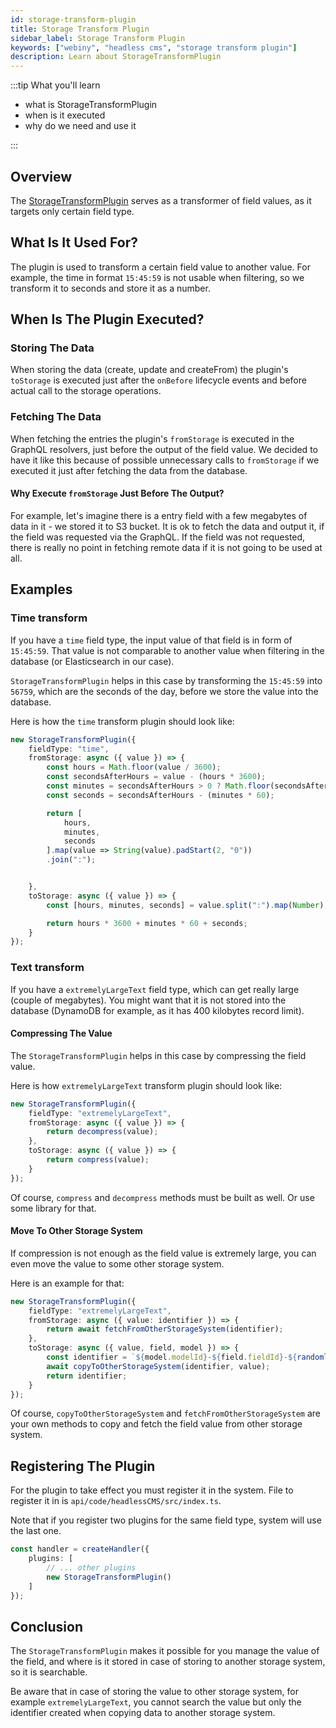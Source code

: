 ```yaml
---
id: storage-transform-plugin
title: Storage Transform Plugin
sidebar_label: Storage Transform Plugin
keywords: ["webiny", "headless cms", "storage transform plugin"]
description: Learn about StorageTransformPlugin
---
```


:::tip What you'll learn

- what is StorageTransformPlugin
- when is it executed
- why do we need and use it

:::


## Overview

The [StorageTransformPlugin](https://github.com/webiny/webiny-js/blob/next/packages/api-headless-cms/src/content/plugins/storage/StorageTransformPlugin.ts) serves as a transformer of field values, as it targets only certain field type.

## What Is It Used For?

The plugin is used to transform a certain field value to another value.
For example, the time in format `15:45:59` is not usable when filtering, so we transform it to seconds and store it as a number.

## When Is The Plugin Executed?

### Storing The Data
When storing the data (create, update and createFrom) the plugin's `toStorage` is executed just after the `onBefore` lifecycle events and before actual call to the storage operations.

### Fetching The Data
When fetching the entries the plugin's `fromStorage` is executed in the GraphQL resolvers, just before the output of the field value. We decided to have it like this because of possible unnecessary calls to `fromStorage` if we executed it just after fetching the data from the database.

#### Why Execute `fromStorage` Just Before The Output?
For example, let's imagine there is a entry field with a few megabytes of data in it - we stored it to S3 bucket.
It is ok to fetch the data and output it, if the field was requested via the GraphQL.
If the field was not requested, there is really no point in fetching remote data if it is not going to be used at all.


## Examples

### Time transform

If you have a `time` field type, the input value of that field is in form of `15:45:59`. That value is not comparable to another value when filtering in the database (or Elasticsearch in our case).

`StorageTransformPlugin` helps in this case by transforming the `15:45:59` into `56759`, which are the seconds of the day, before we store the value into the database.

Here is how the `time` transform plugin should look like:

```typescript
new StorageTransformPlugin({
    fieldType: "time",
    fromStorage: async ({ value }) => {
        const hours = Math.floor(value / 3600);
        const secondsAfterHours = value - (hours * 3600);
        const minutes = secondsAfterHours > 0 ? Math.floor(secondsAfterHours / 60) : 0;
        const seconds = secondsAfterHours - (minutes * 60);

        return [
            hours,
			minutes,
			seconds
        ].map(value => String(value).padStart(2, "0"))
		.join(":");


    },
    toStorage: async ({ value }) => {
        const [hours, minutes, seconds] = value.split(":").map(Number);

        return hours * 3600 + minutes * 60 + seconds;
    }
});
```

### Text transform

If you have a `extremelyLargeText` field type, which can get really large (couple of megabytes). You might want that it is not stored into the database (DynamoDB for example, as it has 400 kilobytes record limit).

#### Compressing The Value
The `StorageTransformPlugin` helps in this case by compressing the field value.

Here is how `extremelyLargeText` transform plugin should look like:

```typescript
new StorageTransformPlugin({
    fieldType: "extremelyLargeText",
    fromStorage: async ({ value }) => {
        return decompress(value);
    },
    toStorage: async ({ value }) => {
        return compress(value);
    }
});
```

Of course, `compress` and `decompress` methods must be built as well. Or use some library for that.

#### Move To Other Storage System
If compression is not enough as the field value is extremely large, you can even move the value to some other storage system.

Here is an example for that:

```typescript
new StorageTransformPlugin({
    fieldType: "extremelyLargeText",
    fromStorage: async ({ value: identifier }) => {
        return await fetchFromOtherStorageSystem(identifier);
    },
    toStorage: async ({ value, field, model }) => {
        const identifier = `${model.modelId}-${field.fieldId}-${randomlyGeneratedString()}`
        await copyToOtherStorageSystem(identifier, value);
        return identifier;
    }
});
```

Of course, `copyToOtherStorageSystem` and `fetchFromOtherStorageSystem` are your own methods to copy and fetch the field value from other storage system.

## Registering The Plugin

For the plugin to take effect you must register it in the system. File to register it in is `api/code/headlessCMS/src/index.ts`.

Note that if you register two plugins for the same field type, system will use the last one.

```typescript title="api/code/headlessCMS/src/index.ts"
const handler = createHandler({
	plugins: [
        // ... other plugins
        new StorageTransformPlugin()
	]
});
```

## Conclusion

The `StorageTransformPlugin` makes it possible for you manage the value of the field, and where is it stored in case of storing to another storage system, so it is searchable.

Be aware that in case of storing the value to other storage system, for example `extremelyLargeText`, you cannot search the value but only the identifier created when copying data to another storage system.
